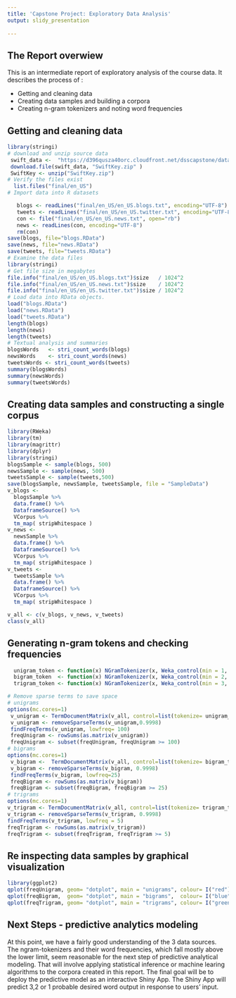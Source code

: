 ---
title: 'Capstone Project: Exploratory Data Analysis'
output: slidy_presentation
               
---

## The Report overwiew 

This is an intermediate report of exploratory analysis of the course data. It describes
the process of :

- Getting and cleaning data 
- Creating data samples and building a corpora
- Creating n-gram tokenizers and noting word frequencies

## Getting and cleaning data 

```{r, eval = FALSE}

library(stringi)
# download and unzip source data
 swift_data <-  "https://d396qusza40orc.cloudfront.net/dsscapstone/dataset/Coursera-SwiftKey.zip"
 download.file(swift_data, "SwiftKey.zip" )
 SwiftKey <- unzip("SwiftKey.zip")
# Verify the files exist 
  list.files("final/en_US")
# Import data into R datasets
```
```{r,cache=TRUE}
   blogs <- readLines("final/en_US/en_US.blogs.txt", encoding="UTF-8")
   tweets <- readLines("final/en_US/en_US.twitter.txt", encoding="UTF-8")
   con <- file("final/en_US/en_US.news.txt", open="rb")
   news <- readLines(con, encoding="UTF-8")
   rm(con)
save(blogs, file="blogs.RData")
save(news, file="news.RData")
save(tweets, file="tweets.RData")
# Examine the data files
library(stringi)
# Get file size in megabytes
file.info("final/en_US/en_US.blogs.txt")$size   / 1024^2
file.info("final/en_US/en_US.news.txt")$size    / 1024^2
file.info("final/en_US/en_US.twitter.txt")$size / 1024^2
# Load data into RData objects.
load("blogs.RData")
load("news.RData")
load("tweets.RData")
length(blogs)
length(news)
length(tweets)
# Textual analysis and summaries
blogsWords   <- stri_count_words(blogs)
newsWords    <- stri_count_words(news)
tweetsWords <- stri_count_words(tweets)
summary(blogsWords)
summary(newsWords)
summary(tweetsWords)
```
## Creating data samples and constructing a single corpus

```{r,cache=TRUE}
library(RWeka)
library(tm)
library(magrittr)
library(dplyr)
library(stringi)
blogsSample <- sample(blogs, 500) 
newsSample <- sample(news, 500)
tweetsSample <- sample(tweets,500)
save(blogsSample, newsSample, tweetsSample, file = "SampleData")
v_blogs <-
  blogsSample %>%
  data.frame() %>%
  DataframeSource() %>%
  VCorpus %>%
  tm_map( stripWhitespace )
v_news <-
  newsSample %>%
  data.frame() %>%
  DataframeSource() %>%
  VCorpus %>%
  tm_map( stripWhitespace )
v_tweets <-
  tweetsSample %>%
  data.frame() %>%
  DataframeSource() %>%
  VCorpus %>%
  tm_map( stripWhitespace )

v_all <- c(v_blogs, v_news, v_tweets)
class(v_all)
```
## Generating n-gram tokens and checking frequencies 

```{r,cache=TRUE}
  unigram_token <- function(x) NGramTokenizer(x, Weka_control(min = 1, max = 1))
  bigram_token  <- function(x) NGramTokenizer(x, Weka_control(min = 2, max = 2))
  trigram_token <- function(x) NGramTokenizer(x, Weka_control(min = 3, max = 3)) 

# Remove sparse terms to save space
# unigrams
options(mc.cores=1)
 v_unigram <- TermDocumentMatrix(v_all, control=list(tokenize= unigram_token))
 v_unigram <- removeSparseTerms(v_unigram,0.9998)
 findFreqTerms(v_unigram, lowfreq= 100)
 freqUnigram <- rowSums(as.matrix(v_unigram))
 freqUnigram <- subset(freqUnigram, freqUnigram >= 100)
# bigrams
options(mc.cores=1)
 v_bigram <-  TermDocumentMatrix(v_all, control=list(tokenize= bigram_token))
 v_bigram <- removeSparseTerms(v_bigram, 0.9998)
 findFreqTerms(v_bigram, lowfreq=25)
 freqBigram <- rowSums(as.matrix(v_bigram))
 freqBigram <- subset(freqBigram, freqBigram >= 25)
# trigrams
options(mc.cores=1)
v_trigram <- TermDocumentMatrix(v_all, control=list(tokenize= trigram_token))
v_trigram <- removeSparseTerms(v_trigram, 0.9998)
findFreqTerms(v_trigram, lowfreq = 5)
freqTrigram <- rowSums(as.matrix(v_trigram))
freqTrigram <- subset(freqTrigram, freqTrigram >= 5)
```

## Re inspecting data samples by graphical visualization 

```{r,cache=TRUE}
library(ggplot2)
qplot(freqUnigram, geom= "dotplot", main = "unigrams", colour= I("red"))
qplot(freqBigram,  geom= "dotplot", main = "bigrams",  colour= I("blue"))
qplot(freqTrigram, geom= "dotplot", main = "trigrams", colour= I("green"))
```

## Next Steps - predictive analytics modeling

At this point, we have a fairly good understanding of the 3 data sources. 
The ngram-tokenizers and their word frequencies, which fall mostly above the lower limit,
seem reasonable for the next step of predictive analytical modeling. That will involve applying statistical inference or machine learing algorithms to the corpora created in this report. 
The final goal will be to deploy the predictive model as an interactive Shiny App.
The Shiny App will predict 3,2 or 1 probable desired word output in response to users' input. 
